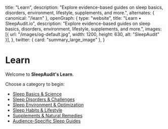   title: "Learn",
  description: "Explore evidence-based guides on sleep basics, disorders, environment, lifestyle, supplements, and more.",
  alternates: { canonical: "/learn" },
  openGraph: {
    type: "website",
    title: "Learn • SleepAudit.io",
    description: "Explore evidence-based guides on sleep basics, disorders, environment, lifestyle, supplements, and more.",
    images: [{ url: "/images/og-default.jpg", width: 1200, height: 630, alt: "SleepAudit" }],
  },
  twitter: { card: "summary_large_image" },
}

# Learn

Welcome to **SleepAudit's Learn**.  

Choose a category to begin:

- [Sleep Basics & Science](/learn/basics)  
- [Sleep Disorders & Challenges](/learn/disorders)  
- [Sleep Environment & Optimization](/learn/environment)  
- [Sleep Habits & Lifestyle](/learn/habits)  
- [Supplements & Natural Remedies](/learn/supplements)  
- [Audience-Specific Sleep Guides](/learn/audience)
